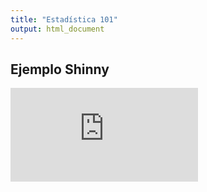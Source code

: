 ```yaml
---
title: "Estadística 101"
output: html_document
---
```


## Ejemplo Shinny

<div class="video-responsive">
<iframe src="https://abender.shinyapps.io/histogramApp/" title="YouTube video player" frameborder="no"></iframe>
</div>

<br/>
